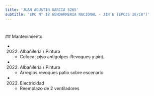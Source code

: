 ```yaml
---
title: 'JUAN AGUSTIN GARCIA 5265'
subtitle: 'EPC N° 18 GENDARMERIA NACIONAL - JIN E (EPCJS 18/18°)'
---
```


#


 ## Mantenimiento

*  (2022) Albañileria / Pintura 
    + Colocar piso antigolpes-Revoques y pint.

*  (2022) Albañileria / Pintura 
    + Arreglos revoques  patio sobre escenario

*  (2022) Electricidad 
    + Reemplazo de 2 ventiladores



